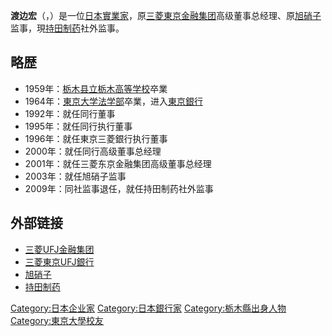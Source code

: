 {{unreferenced|time=2018-09-12T07:12:53+00:00}}
{{japanese|japanese=渡辺 宏|kana=わたなべ ひろし|romaji=Watanabe Hiroshi}}
'''渡边宏'''（{{lang-ja|渡辺 宏}}，{{bd|1941年}}）是一位[[日本|日本]][[實業家|實業家]]，原[[三菱日聯金融集團|三菱東京金融集团]]高级董事总经理、原[[旭硝子|旭硝子]]监事，現[[持田制药|持田制药]]社外监事。

== 略歴 ==
*1959年：[[栃木县立栃木高等学校|栃木县立栃木高等学校]]卒業
*1964年：[[東京大学|東京大学]][[法学部|法学部]]卒業，进入[[東京銀行|東京銀行]]
*1992年：就任同行董事
*1995年：就任同行执行董事
*1996年：就任東京三菱銀行执行董事
*2000年：就任同行高级董事总经理
*2001年：就任三菱东京金融集团高级董事总经理
*2003年：就任旭硝子监事
*2009年：同社监事退任，就任持田制药社外监事

== 外部链接 ==
*[http://www.mufg.jp/ 三菱UFJ金融集团] {{Wayback|url=http://www.mufg.jp/ |date=20210316072642 }}
*[http://www.bk.mufg.jp/ 三菱東京UFJ銀行] {{Wayback|url=http://www.bk.mufg.jp/ |date=20210409225457 }}
*[https://web.archive.org/web/20130420053714/http://www.agc.co.jp/index2.html 旭硝子]
*[http://www.mochida.co.jp/ 持田制药] {{Wayback|url=http://www.mochida.co.jp/ |date=20210311140432 }}

{{japan-bio-stub}}
{{DEFAULTSORT:Watanabe Hiroshi}}
[[Category:日本企业家|Category:日本企业家]]
[[Category:日本銀行家|Category:日本銀行家]]
[[Category:栃木縣出身人物|Category:栃木縣出身人物]]
[[Category:東京大學校友|Category:東京大學校友]]